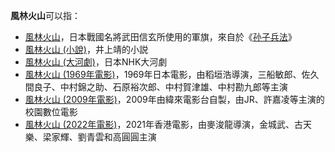 '''風林火山'''可以指：
* [[風林火山|風林火山]]，日本戰國名將武田信玄所使用的軍旗，來自於《[[孙子兵法|孙子兵法]]》
* [[風林火山_(小說)|風林火山 (小說)]]，井上靖的小説
* [[風林火山_(大河劇)|風林火山 (大河劇)]]，日本NHK大河劇
* [[風林火山_(1969年電影)|風林火山 (1969年電影)]]，1969年日本電影，由稻垣浩導演，三船敏郎、佐久間良子、中村錦之助、石原裕次郎、中村賀津雄、中村勘九郎等主演
* [[風林火山_(2009年電影)|風林火山 (2009年電影)]]，2009年由緯來電影台自製，由JR、許嘉凌等主演的校園數位電影
* [[風林火山_(2022年電影)|風林火山 (2022年電影)]]，2021年香港電影，由麥浚龍導演，金城武、古天樂、梁家輝、劉青雲和高圓圓主演
{{Disambiguation|Cat=四字消歧義}}